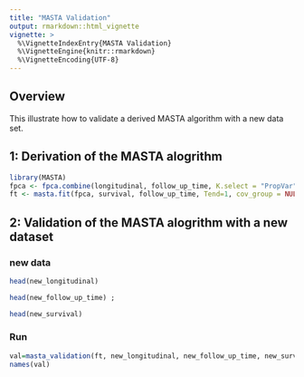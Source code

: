 ```yaml
---
title: "MASTA Validation"
output: rmarkdown::html_vignette
vignette: >
  %\VignetteIndexEntry{MASTA Validation}
  %\VignetteEngine{knitr::rmarkdown}
  %\VignetteEncoding{UTF-8}
---
```


## Overview

This illustrate how to validate a derived MASTA algorithm with a new data set.

## 1: Derivation of the MASTA alogrithm 
```r
library(MASTA)
fpca <- fpca.combine(longitudinal, follow_up_time, K.select = "PropVar")
ft <- masta.fit(fpca, survival, follow_up_time, Tend=1, cov_group = NULL, thresh = 0.7, PCAthresh = 0.9, seed = 100)
```

## 2: Validation of the MASTA alogrithm with a new dataset 

### new data 
```r
head(new_longitudinal)

head(new_follow_up_time) ; 

head(new_survival)
```
### Run
```r
val=masta_validation(ft, new_longitudinal, new_follow_up_time, new_survival)
names(val)
```

